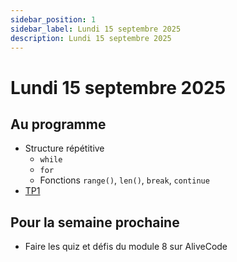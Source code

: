 ```yaml
---
sidebar_position: 1
sidebar_label: Lundi 15 septembre 2025
description: Lundi 15 septembre 2025
---
```


# Lundi 15 septembre 2025

## Au programme

- Structure répétitive
  - `while`
  - `for`
  - Fonctions `range()`, `len()`, `break`, `continue`
- [TP1](../evaluations/tp_1.mdx)

## Pour la semaine prochaine

- Faire les quiz et défis du module 8 sur AliveCode
